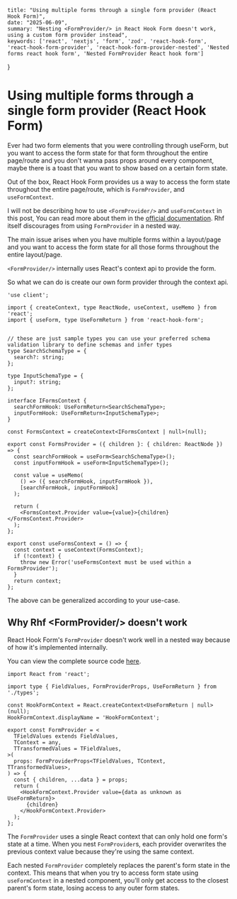 

    title: "Using multiple forms through a single form provider (React Hook Form)",
    date: "2025-06-09",
    summary: "Nesting <FormProvider/> in React Hook Form doesn't work, using a custom form provider instead",
    keywords: ['react', 'nextjs', 'form', 'zod', 'react-hook-form', 'react-hook-form-provider', 'react-hook-form-provider-nested', 'Nested forms react hook form', 'Nested FormProvider React hook form']
}


# Using multiple forms through a single form provider (React Hook Form)
<Subheading text="June 09, 2025" /> 


Ever had two form elements that you were controlling through useForm, but you want to access the form state for that form throughout the entire page/route and you don't wanna pass props around every component, maybe there is a toast that you want to show based on a certain form state.

Out of the box, React Hook Form provides us a way to access the form state throughout the entire page/route, which is `FormProvider`, and `useFormContext`.


I will not be describing how to use `<FormProvider/>` and `useFormContext` in this post, You can read more about them in the [official documentation](https://react-hook-form.com/docs/useformcontext). Rhf itself discourages from using `FormProvider` in a nested way.


The main issue arises when you have multiple forms within a layout/page and you want to access the form state for all those forms throughout the entire layout/page.

`<FormProvider/>` internally uses React's context api to provide the form.

So what we can do is create our own form provider through the context api.


```tsx 
'use client';

import { createContext, type ReactNode, useContext, useMemo } from 'react';
import { useForm, type UseFormReturn } from 'react-hook-form';


// these are just sample types you can use your preferred schema validation library to define schemas and infer types
type SearchSchemaType = { 
  search?: string;
};

type InputSchemaType = {
  input?: string;
};

interface IFormsContext {
  searchFormHook: UseFormReturn<SearchSchemaType>;
  inputFormHook: UseFormReturn<InputSchemaType>;
}

const FormsContext = createContext<IFormsContext | null>(null);

export const FormsProvider = ({ children }: { children: ReactNode }) => {
  const searchFormHook = useForm<SearchSchemaType>();
  const inputFormHook = useForm<InputSchemaType>();

  const value = useMemo(
    () => ({ searchFormHook, inputFormHook }),
    [searchFormHook, inputFormHook]
  );

  return (
    <FormsContext.Provider value={value}>{children}</FormsContext.Provider>
  );
};

export const useFormsContext = () => {
  const context = useContext(FormsContext);
  if (!context) {
    throw new Error('useFormsContext must be used within a FormsProvider');
  }
  return context;
};

```

The above can be generalized according to your use-case.

## Why Rhf \<FormProvider/> doesn't work

React Hook Form's `FormProvider` doesn't work well in a nested way because of how it's implemented internally.

You can view the complete source code [here](https://github.com/react-hook-form/react-hook-form/blob/master/src/useFormContext.tsx).

```tsx
import React from 'react';

import type { FieldValues, FormProviderProps, UseFormReturn } from './types';

const HookFormContext = React.createContext<UseFormReturn | null>(null);
HookFormContext.displayName = 'HookFormContext';

export const FormProvider = <
  TFieldValues extends FieldValues,
  TContext = any,
  TTransformedValues = TFieldValues,
>(
  props: FormProviderProps<TFieldValues, TContext, TTransformedValues>,
) => {
  const { children, ...data } = props;
  return (
    <HookFormContext.Provider value={data as unknown as UseFormReturn}>
      {children}
    </HookFormContext.Provider>
  );
};
```

 The `FormProvider` uses a single React context that can only hold one form's state at a time. When you nest `FormProvider`s, each provider overwrites the previous context value because they're using the same context.

 Each nested `FormProvider` completely replaces the parent's form state in the context. This means that when you try to access form state using `useFormContext` in a nested component, you'll only get access to the closest parent's form state, losing access to any outer form states.


